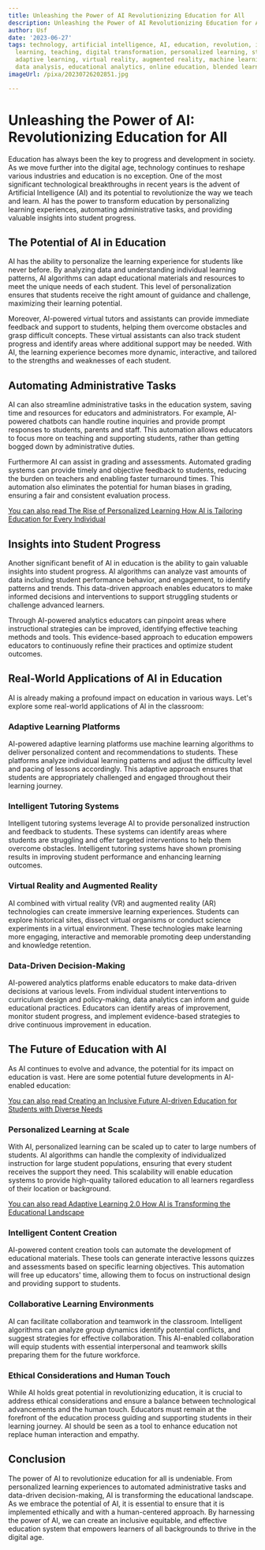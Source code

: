 ```yaml
---
title: Unleashing the Power of AI Revolutionizing Education for All
description: Unleashing the Power of AI Revolutionizing Education for All
author: Usf
date: '2023-06-27'
tags: technology, artificial intelligence, AI, education, revolution, innovation,
  learning, teaching, digital transformation, personalized learning, student engagement,
  adaptive learning, virtual reality, augmented reality, machine learning, deep learning,
  data analysis, educational analytics, online education, blended learning
imageUrl: /pixa/20230726202851.jpg

---
```

# Unleashing the Power of AI: Revolutionizing Education for All

Education has always been the key to progress and development  in society. As we move further into the digital  age, technology continues to reshape various industries and education is no exception. One of the  most significant technological breakthroughs  in  recent years  is  the advent  of Artificial  Intelligence (AI) and its potential to revolutionize the  way  we teach and learn. AI has the  power to transform education by personalizing learning experiences, automating administrative tasks, and providing valuable insights into  student progress.

## The Potential of AI in  Education

AI has  the  ability to personalize  the  learning experience  for students like never before. By  analyzing data and understanding individual learning  patterns, AI algorithms can adapt educational materials and resources to meet the unique  needs of  each student. This level of personalization ensures that students receive the right amount of guidance and challenge, maximizing their learning potential.

Moreover, AI-powered virtual  tutors and assistants can provide immediate  feedback and support to students, helping them overcome obstacles and grasp difficult concepts.  These virtual assistants can also track student progress and  identify areas where additional support may be needed. With AI, the learning  experience becomes more dynamic, interactive, and tailored to the strengths  and weaknesses of each student.

## Automating Administrative Tasks

AI can  also streamline administrative  tasks in the education system, saving time and resources for educators  and administrators. For example, AI-powered chatbots can handle routine inquiries and provide prompt responses to students, parents and staff. This automation allows educators to focus more on teaching and supporting students, rather than getting  bogged  down  by administrative duties.

Furthermore AI can assist in grading and assessments. Automated grading systems can provide timely and objective feedback to students,  reducing  the burden on teachers and enabling faster turnaround times. This automation also  eliminates the potential for human biases  in  grading, ensuring a fair  and consistent evaluation process.

[You can also read The Rise of Personalized Learning How AI  is Tailoring Education for Every Individual](The%20Rise%20of%20Personalized%20Learning%20How%20AI%20is%20Tailoring%20Education%20for%20Every%20Individual)


## Insights into Student Progress

Another significant benefit of AI  in education  is the ability to gain valuable insights  into student progress. AI algorithms can analyze vast amounts of data including student performance behavior, and engagement, to identify  patterns  and trends. This data-driven approach enables educators to make informed decisions and interventions to support struggling students  or challenge advanced learners.

Through AI-powered  analytics educators  can pinpoint areas where instructional strategies can be improved, identifying effective  teaching methods and tools. This evidence-based approach to education empowers educators to continuously refine their  practices and optimize student outcomes.

## Real-World Applications of AI in Education

AI is already  making a  profound impact on education in various ways. Let's explore some  real-world applications of AI in the classroom:

### Adaptive Learning Platforms

AI-powered adaptive learning platforms use machine learning algorithms to deliver personalized  content and recommendations to students. These platforms analyze individual learning patterns and adjust the difficulty level and pacing of lessons accordingly. This adaptive approach ensures that students are appropriately challenged and engaged throughout their  learning journey.

### Intelligent Tutoring Systems

Intelligent tutoring  systems leverage AI to provide  personalized instruction and feedback to students.  These systems can identify areas where students are struggling and offer targeted interventions to help them overcome obstacles. Intelligent tutoring systems have  shown promising results in improving student performance and  enhancing learning outcomes.

### Virtual Reality  and  Augmented Reality

AI  combined with virtual  reality (VR) and augmented reality (AR) technologies can  create immersive learning experiences. Students can explore historical sites, dissect virtual organisms or conduct  science experiments in a  virtual environment. These technologies make  learning more engaging, interactive and memorable promoting deep understanding and knowledge retention.

### Data-Driven Decision-Making

AI-powered analytics platforms enable educators  to make data-driven decisions at various levels. From individual student interventions to curriculum design and policy-making, data analytics can inform and guide educational practices.  Educators can identify areas of improvement, monitor student progress, and implement evidence-based strategies to drive continuous improvement in education.

## The Future of Education with AI

As AI continues to evolve and advance, the potential for its impact on education is vast. Here  are some potential future developments in AI-enabled education:

[You can also read Creating an Inclusive Future AI-driven Education for Students with Diverse  Needs](Creating%20an%20Inclusive%20Future%20AI-driven%20Education%20for%20Students%20with%20Diverse%20Needs)


### Personalized Learning at Scale

With AI, personalized learning can  be scaled up to cater  to large numbers of students. AI algorithms can handle the complexity of individualized instruction for  large student populations, ensuring that  every  student receives the support they need.  This scalability will enable education  systems to provide high-quality tailored education to all learners regardless of their location or background.

[You  can also read Adaptive Learning 2.0 How AI is Transforming the Educational Landscape](Adaptive%20Learning%202.0%20How%20AI%20is%20Transforming%20the%20Educational%20Landscape)


### Intelligent Content Creation

AI-powered content creation tools can automate the development of educational materials.  These tools can generate interactive lessons quizzes and assessments based on specific  learning objectives. This automation will free up educators' time,  allowing them to focus on instructional design and providing support to students.

### Collaborative  Learning Environments

AI can facilitate collaboration and teamwork in the classroom. Intelligent algorithms can analyze group dynamics identify potential conflicts, and suggest strategies for effective collaboration. This AI-enabled collaboration will equip students with essential interpersonal and teamwork skills preparing them for the future workforce.

### Ethical Considerations and Human Touch

While AI holds great potential  in revolutionizing education,  it is crucial to address ethical considerations and ensure a balance between technological advancements and the human touch.  Educators must remain at the forefront of the education process guiding and supporting students in their learning journey. AI should be seen  as a tool to enhance education not replace human interaction and empathy.

## Conclusion

The power of AI to revolutionize education for all is undeniable. From personalized learning  experiences to automated administrative tasks and data-driven decision-making, AI is transforming the  educational landscape. As  we embrace the potential of AI, it is essential to ensure that it is implemented ethically and  with a human-centered approach. By  harnessing the power of AI,  we  can create an inclusive equitable, and effective education  system that empowers learners of all backgrounds to thrive in  the digital age.